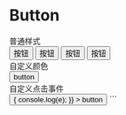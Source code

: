 
# Button

<div className="title">普通样式</div>
<CodeBlock code={demoObj.basic} line={'6'}>
  <Button type="primary">按钮</Button>
  <Button>按钮</Button>
  <Button type="text">按钮</Button>
  <Button type="disabled">按钮</Button>
</CodeBlock>

<div className="title">自定义颜色</div>
<Button
  style={{
    '--button-background-color': 'rgb(233, 233, 15)',
  }}
>
  button
</Button>
<div className="title">自定义点击事件</div>
<Button
  onClick={(e) => {
    console.log(e);
  }}
>
  button
</Button>
```
